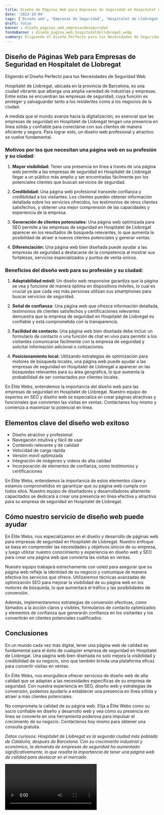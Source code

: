 ```yaml
---
title: Diseño de Páginas Web para Empresas de Seguridad en Hospitalet de Llobregat
date: '2023-10-04'
tags: ['Diseño web', 'Empresas de Seguridad', 'Hospitalet de Llobregat']
draft: false
banner : diseño_paginas_web_empresasdeseguridad
fondoBanner : diseño_pagina_web_hospitaletdellobregat.webp
summary: Eligiendo el Diseño Perfecto para tus Necesidades de Seguridad Web
---
```


## Diseño de Páginas Web para Empresas de Seguridad en Hospitalet de Llobregat

Eligiendo el Diseño Perfecto para tus Necesidades de Seguridad Web

Hospitalet de Llobregat, ubicada en la provincia de Barcelona, es una ciudad vibrante que alberga una amplia variedad de industrias y empresas. Entre estas se encuentran las empresas de seguridad, cuya función es proteger y salvaguardar tanto a los residentes como a los negocios de la ciudad.

A medida que el mundo avanza hacia la digitalización, es esencial que las empresas de seguridad en Hospitalet de Llobregat tengan una presencia en línea sólida y confiable para conectarse con sus clientes de manera eficiente y segura. Para lograr esto, un diseño web profesional y atractivo se vuelve fundamental.

### Motivos por los que necesitan una página web en su profesión y su ciudad:

1. **Mayor visibilidad:** Tener una presencia en línea a través de una página web permite a las empresas de seguridad en Hospitalet de Llobregat llegar a un público más amplio y ser encontradas fácilmente por los potenciales clientes que buscan servicios de seguridad.

2. **Credibilidad:** Una página web profesional transmite confianza y credibilidad a los visitantes. Los clientes pueden obtener información detallada sobre los servicios ofrecidos, los testimonios de otros clientes satisfechos, y obtener una mejor comprensión de las capacidades y experiencia de la empresa.

3. **Generación de clientes potenciales:** Una página web optimizada para SEO permite a las empresas de seguridad en Hospitalet de Llobregat aparecer en los resultados de búsqueda relevantes, lo que aumenta la posibilidad de atraer a nuevos clientes potenciales y generar ventas.

4. **Diferenciación:** Una página web bien diseñada puede ayudar a las empresas de seguridad a destacarse de la competencia al mostrar sus fortalezas, servicios especializados y puntos de venta únicos.

### Beneficios del diseño web para su profesión y su ciudad:

1. **Adaptabilidad móvil:** Un diseño web responsive garantiza que la página se vea y funcione de manera óptima en dispositivos móviles, lo cual es crucial ya que cada vez más personas utilizan sus smartphones para buscar servicios de seguridad.

2. **Señal de confianza:** Una página web que ofrezca información detallada, testimonios de clientes satisfechos y certificaciones relevantes demuestra que la empresa de seguridad en Hospitalet de Llobregat es confiable y está comprometida con la transparencia.

3. **Facilidad de contacto:** Una página web bien diseñada debe incluir un formulario de contacto o una función de chat en vivo para permitir a los visitantes comunicarse fácilmente con la empresa de seguridad y solicitar información adicional o cotizaciones.

4. **Posicionamiento local:** Utilizando estrategias de optimización para motores de búsqueda locales, una página web puede ayudar a las empresas de seguridad en Hospitalet de Llobregat a aparecer en las búsquedas relevantes para su área geográfica, lo que aumenta la probabilidad de ser contactados por clientes locales.

En Élite Webs, entendemos la importancia del diseño web para las empresas de seguridad en Hospitalet de Llobregat. Nuestro equipo de expertos en SEO y diseño web se especializa en crear páginas atractivas y funcionales que convierten las visitas en ventas. Contáctanos hoy mismo y comienza a maximizar tu potencial en línea.

<GifSeo />

<Cta />

## Elementos clave del diseño web exitoso

- Diseño atractivo y profesional
- Navegación intuitiva y fácil de usar
- Contenido relevante y de calidad
- Velocidad de carga rápida
- Versión móvil optimizada
- Integración de imágenes y videos de alta calidad
- Incorporación de elementos de confianza, como testimonios y certificaciones

En Élite Webs, entendemos la importancia de estos elementos clave y estamos comprometidos en garantizar que su página web cumpla con todos ellos. Nuestro equipo de diseñadores y desarrolladores altamente capacitados se dedicará a crear una presencia en línea efectiva y atractiva para su empresa de seguridad en Hospitalet de Llobregat.

## Cómo nuestro servicio de diseño web puede ayudar

En Élite Webs, nos especializamos en el diseño y desarrollo de páginas web para empresas de seguridad en Hospitalet de Llobregat. Nuestro enfoque se basa en comprender las necesidades y objetivos únicos de su empresa, y luego utilizar nuestro conocimiento y experiencia en diseño web y SEO para crear una página web que convierta las visitas en ventas.

Nuestro equipo trabajará estrechamente con usted para asegurar que su página web refleje la identidad de su negocio y comunique de manera efectiva los servicios que ofrece. Utilizaremos técnicas avanzadas de optimización SEO para mejorar la visibilidad de su página web en los motores de búsqueda, lo que aumentará el tráfico y las posibilidades de conversión.

Además, implementaremos estrategias de conversión efectivas, como llamados a la acción claros y visibles, formularios de contacto optimizados y elementos de confianza que generarán confianza en los visitantes y los convertirán en clientes potenciales cualificados.

## Conclusiones

En un mundo cada vez más digital, tener una página web de calidad es fundamental para el éxito de cualquier empresa de seguridad en Hospitalet de Llobregat. Una página web bien diseñada no solo mejora la visibilidad y credibilidad de su negocio, sino que también brinda una plataforma eficaz para convertir visitas en ventas.

En Élite Webs, nos enorgullece ofrecer servicios de diseño web de alta calidad que se adaptan a las necesidades específicas de su empresa de seguridad. Con nuestra experiencia en SEO, diseño web y estrategias de conversión, podemos ayudarlo a establecer una presencia en línea sólida y atraer a más clientes potenciales.

No comprometa la calidad de su página web. Elija a Élite Webs como su socio confiable en diseño y desarrollo web y vea cómo su presencia en línea se convierte en una herramienta poderosa para impulsar el crecimiento de su negocio. Contáctenos hoy mismo para obtener una consulta gratuita.

*Datos curiosos: Hospitalet de Llobregat es la segunda ciudad más poblada de Cataluña, después de Barcelona. Con su crecimiento industrial y económico, la demanda de empresas de seguridad ha aumentado significativamente, lo que resalta la importancia de tener una página web de calidad para destacar en el mercado.*

<Video />

<CtaBot job='Empresas de Seguridad' city='Hospitalet de Llobregat'/>

<Gmaps query='Hospitalet de Llobregat+españa+maps' />